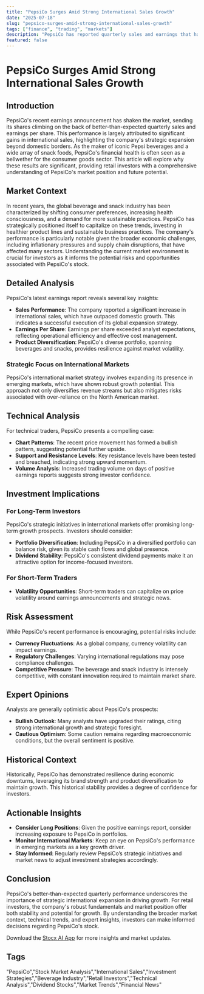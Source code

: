 ```yaml
---
title: "PepsiCo Surges Amid Strong International Sales Growth"
date: "2025-07-18"
slug: "pepsico-surges-amid-strong-international-sales-growth"
tags: ["finance", "trading", "markets"]
description: "PepsiCo has reported quarterly sales and earnings that have surpassed market expectations, primarily driven by robust international sales. As PepsiCo shares rise in early trading, this development is a significant highlight in the beverage and snack industry, offering insights into consumer behavior and market dynamics. For retail investors, understanding PepsiCo's broader market strategy, including its focus on international markets, provides a window into potential growth opportunities. This comprehensive analysis not only explores the immediate market reaction but also delves into the broader implications for the consumer goods sector and individual portfolios. By considering historical trends, technical analysis, and expert opinions, this article provides retail investors with actionable insights on how to navigate PepsiCo's evolving market landscape. The focus on diversification, risk management, and strategic positioning offers a multifaceted perspective that can aid investors in making informed decisions."
featured: false
---
```


# PepsiCo Surges Amid Strong International Sales Growth

## Introduction
PepsiCo's recent earnings announcement has shaken the market, sending its shares climbing on the back of better-than-expected quarterly sales and earnings per share. This performance is largely attributed to significant gains in international sales, highlighting the company's strategic expansion beyond domestic borders. As the maker of iconic Pepsi beverages and a wide array of snack foods, PepsiCo's financial health is often seen as a bellwether for the consumer goods sector. This article will explore why these results are significant, providing retail investors with a comprehensive understanding of PepsiCo's market position and future potential.

## Market Context
In recent years, the global beverage and snack industry has been characterized by shifting consumer preferences, increasing health consciousness, and a demand for more sustainable practices. PepsiCo has strategically positioned itself to capitalize on these trends, investing in healthier product lines and sustainable business practices. The company's performance is particularly notable given the broader economic challenges, including inflationary pressures and supply chain disruptions, that have affected many sectors. Understanding the current market environment is crucial for investors as it informs the potential risks and opportunities associated with PepsiCo's stock.

## Detailed Analysis
PepsiCo's latest earnings report reveals several key insights:
- **Sales Performance**: The company reported a significant increase in international sales, which have outpaced domestic growth. This indicates a successful execution of its global expansion strategy.
- **Earnings Per Share**: Earnings per share exceeded analyst expectations, reflecting operational efficiency and effective cost management.
- **Product Diversification**: PepsiCo's diverse portfolio, spanning beverages and snacks, provides resilience against market volatility.

### Strategic Focus on International Markets
PepsiCo's international market strategy involves expanding its presence in emerging markets, which have shown robust growth potential. This approach not only diversifies revenue streams but also mitigates risks associated with over-reliance on the North American market.

## Technical Analysis
For technical traders, PepsiCo presents a compelling case:
- **Chart Patterns**: The recent price movement has formed a bullish pattern, suggesting potential further upside.
- **Support and Resistance Levels**: Key resistance levels have been tested and breached, indicating strong upward momentum.
- **Volume Analysis**: Increased trading volume on days of positive earnings reports suggests strong investor confidence.

## Investment Implications
### For Long-Term Investors
PepsiCo's strategic initiatives in international markets offer promising long-term growth prospects. Investors should consider:
- **Portfolio Diversification**: Including PepsiCo in a diversified portfolio can balance risk, given its stable cash flows and global presence.
- **Dividend Stability**: PepsiCo's consistent dividend payments make it an attractive option for income-focused investors.

### For Short-Term Traders
- **Volatility Opportunities**: Short-term traders can capitalize on price volatility around earnings announcements and strategic news.

## Risk Assessment
While PepsiCo's recent performance is encouraging, potential risks include:
- **Currency Fluctuations**: As a global company, currency volatility can impact earnings.
- **Regulatory Challenges**: Varying international regulations may pose compliance challenges.
- **Competitive Pressure**: The beverage and snack industry is intensely competitive, with constant innovation required to maintain market share.

## Expert Opinions
Analysts are generally optimistic about PepsiCo's prospects:
- **Bullish Outlook**: Many analysts have upgraded their ratings, citing strong international growth and strategic foresight.
- **Cautious Optimism**: Some caution remains regarding macroeconomic conditions, but the overall sentiment is positive.

## Historical Context
Historically, PepsiCo has demonstrated resilience during economic downturns, leveraging its brand strength and product diversification to maintain growth. This historical stability provides a degree of confidence for investors.

## Actionable Insights
- **Consider Long Positions**: Given the positive earnings report, consider increasing exposure to PepsiCo in portfolios.
- **Monitor International Markets**: Keep an eye on PepsiCo's performance in emerging markets as a key growth driver.
- **Stay Informed**: Regularly review PepsiCo’s strategic initiatives and market news to adjust investment strategies accordingly.

## Conclusion
PepsiCo's better-than-expected quarterly performance underscores the importance of strategic international expansion in driving growth. For retail investors, the company's robust fundamentals and market position offer both stability and potential for growth. By understanding the broader market context, technical trends, and expert insights, investors can make informed decisions regarding PepsiCo's stock. 

Download the [Stocx AI App](https://stocx.co) for more insights and market updates.

## Tags
"PepsiCo","Stock Market Analysis","International Sales","Investment Strategies","Beverage Industry","Retail Investors","Technical Analysis","Dividend Stocks","Market Trends","Financial News"